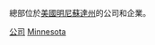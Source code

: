 {{Commons cat|Companies based in Minnesota}}
總部位於[[美國|美國]][[明尼蘇達州|明尼蘇達州]]的公司和企業。

[[Category:明尼蘇達州經濟|公司]]
[[Category:美國各州公司|Minnesota]]